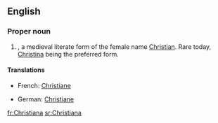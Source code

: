 ==English==

===Proper noun===
{{en-proper noun}}

# {{given name|female|from=Ancient Greek}}, a medieval literate form of the female name [[Christian]]. Rare today, [[Christina]] being the preferred form.

====Translations====
{{top}}
*French: [[Christiane]]
{{mid}}
*German: [[Christiane]]
{{bottom}}

[[fr:Christiana]]
[[sr:Christiana]]